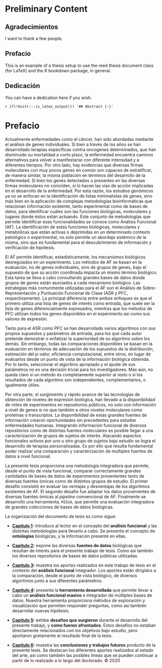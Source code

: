 # Preliminary Content {-}

## Agradecimientos {-}

I want to thank a few people.

## Prefacio {-}

This is an example of a thesis setup to use the reed thesis document class
(for LaTeX) and the R bookdown package, in general.

## Dedicación {-}

You can have a dedication here if you wish. 

`r if(!knitr:::is_latex_output()) '## Abstract {-}'`


# Prefacio {.unnumbered}

<!-- en un exp transcriptomico se buscan genes DE, pero mejor aun hacer AF -->
\par Actualmente enfermedades como el cáncer, han sido abordadas mediante el análisis de genes individuales. Si bien a través de los años se han desarrollado terapias específicas contra oncogenes determinados, que han disminuido su mortalidad a corto plazo, la enfermedad encuentra caminos alternativos para volver a manifestarse con diferente intensidad y a diferentes tiempos. Por otro lado, hay evidencias que diversas firmas moleculares con muy pocos genes en común son capaces de estratificar, de manera similar, la misma población en términos del desarrollo de la enfermedad. Si bien los genes detectados o presentes en las diversas firmas moleculares no coinciden, sí lo hacen las vías de acción implicadas en el desarrollo de la enfermedad. Por esta razón, los estudios genómicos ya no se enfocan en la identificación de listas minimalistas de genes, sino más bien en la aplicación de complejas metodologías bioinformáticas que relacionan información existente, tanto experimental como de bases de datos, para identificar cuáles son las funciones biológicas, moleculares y lugares donde éstos están actuando. Este conjunto de metodologías que permite identificar esas funcionalidades se conoce como Análisis Funcional (AF). La identificación de estas funciones biológicas, moleculares y metabólicas que están activas o deprimidas en un determinado contexto patológico o experimental, no solo permite un abordaje sistémico de la misma, sino que es fundamental para el descubrimiento de información y verificación de hipótesis.

<!-- breve resumen de lo que es el AF: SEA y GSEA -->
\par El AF permite identificar, estadísticamente, los mecanismos biológicos desregulados en un experimento. Los métodos de AF se basan en la evaluación, no de genes individuales, sino de grupos de genes, bajo el supuesto de que su acción coordinada impacta un mismo término biológico. Esta tarea se lleva a cabo consultando grandes bases de datos donde grupos de genes están asociados a cada mecanismo biológico. Las estrategias más comunmente utilizadas para el AF son el Análisis de Sobre-Representación y Puntuación Funcional de Clase (ASR y PFC, respectivamente). La principal diferencia entre ambos enfoques es que el primero utiliza una lista de genes de interés como entrada, que suele ser la lista de genes diferencialmente expresados, mientras que los métodos de PFC utilizan todos los genes disponibles en el experimento así como sus valores de expresión.

<!-- problema solucionado en IFA -->
\par Tanto para el ASR como PFC se han desarrollado varios algoritmos con sus propios supuestos y parámetros de entrada, para los que cada autor pretende demostrar o enfatizar la superioridad de su algoritmo sobre los demás. Sin embargo, todas las comparaciones disponibles se basan en la evaluación en términos de adecuación de los supuestos de la distribución, estimación del p-valor, eficiencia computacional, entre otros, en lugar de evaluarlos desde un punto de vista de la información biológica obtenida. Por lo tanto, seleccionar el algoritmo apropiado y el ajuste de sus parámetros no es una decisión trivial para los investigadores. Más aún, no queda claro si un método es completamente superior al resto o si los resultados de cada algoritmo son independientes, complementarios, o igualmente útiles.

<!-- problema solucionado en MIGSA -->
<!-- hay grandes cantidades de base de datos, y de diversas fuentes omicas -->
\par Por otra parte, el surgimiento y rápido avance de las tecnologías de obtención de niveles de expresión biológica, han llevado a la disponibilidad de miles de experimentos en repositorios públicos, no solo con información a nivel de genes si no que también a otros niveles moleculares como proteínas o transcriptos. La disponibilidad de estas grandes fuentes de información crearon oportunidades sin precedentes para estudiar enfermedades humanas. Integrando información funcional de diversos repositorios como de distintas fuentes moleculares es posible llegar a una caracterización de grupos de sujetos de interés. Atacando aspectos funcionales activos por uno u otro grupo de sujetos bajo estudio se logra el desarrollo de terapias personalizadas. Es por ello que resulta fundamental poder realizar una comparación y caracterización de multiples fuentes de datos a nivel funcional.

<!-- objetivo de la tesis -->
\par La presente tesis proporciona una metodología integradora que permite, desde el punto de vista funcional, comparar correctamente grandes cantidades de bases de datos de experimentos provenientes tanto de diversas fuentes ómicas como de distintos grupos de estudio. El primer desafío consistió en evaluar las ventajas y desventajas de los algoritmos existentes de AF. El segundo desafío fue adaptar los datos provenientes de diversas fuentes ómicas al _pipeline_ convencional de AF. Finalmente se desarrolló una herramienta, `MIGSA`, que permite una evaluación integradora de grandes colecciones de bases de datos biológicas.

La organización del documento de tesis es como sigue:
<!-- todo: referenciar los capitulos -->

* **[Capítulo 1](#cap:af):** introduce al lector en el concepto del **análisis funcional** y las distintas metodologías para llevarlo a cabo. Se presenta el concepto de **ontologías** biológicas, y la información presente en ellas.

* **[Capítulo 2](#cap:ngs):** expone las diversas **fuentes de datos** biológicas que resultan de interés para el presente trabajo de tesis. Como así también los diversos repositorios de bases de datos públicas utilizadas.

* **[Capítulo 3](#cap:ifa):** muestra los aportes realizados en este trabajo de tesis en el contexto del **análisis funcional** integrador. Los aportes están dirigidos a la comparación, desde el punto de vista biológico, de diversos algoritmos junto a sus diferentes parámetros.

* **[Capítulo 4](#cap:migsa):** presenta la **herramienta desarrollada** que permite llevar a cabo un **análisis funcional masivo** e integrador de múltiples bases de datos. Nuestra herramienta proporciona métodos de exploración y visualización que permiten responder preguntas, como así también desarrollar nuevas hipótesis.

* **[Capítulo 5](#cap:desafios):** exhibe **desafíos que surgieron** durante el desarrollo del presente trabajo, y **como fueron afrontados**. Estos desafíos no estaban directamente relacionados con los objetivos bajo estudio, pero aportaron gratamente al resultado final de la tesis.

* **[Capítulo 6](#cap:conclusiones):** muestra las **conclusiones y trabajos futuros** producto de la presente tesis. Se destacan los diferentes aportes realizados al estado del arte, así como también las posibles líneas que se pueden continuar a partir de lo realizado a lo largo del doctorado.
© 2020 
